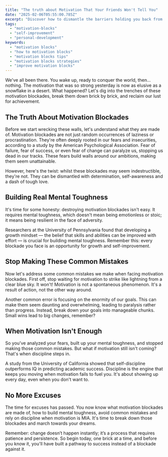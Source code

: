 ```yaml
---
title: "The truth about Motivation That Your Friends Won't Tell You"
date: "2025-02-06T05:55:00.785Z"
excerpt: "Discover how to dismantle the barriers holding you back from achieving your goals and dreams."
tags:
  - "motivation-blocks"
  - "self-improvement"
  - "personal-development"
keywords:
  - "motivation blocks"
  - "how to motivation blocks"
  - "motivation blocks tips"
  - "motivation blocks strategies"
  - "improve motivation blocks"
---
```


We've all been there. You wake up, ready to conquer the world, then... nothing. The motivation that was so strong yesterday is now as elusive as a snowflake in a desert. What happened? Let's dig into the trenches of these motivation blockades, break them down brick by brick, and reclaim our lust for achievement.

## The Truth About Motivation Blockades

Before we start wrecking these walls, let's understand what they are made of. Motivation blockades are not just random occurrences of laziness or procrastination. They're often deeply rooted in our fears and insecurities, according to a study by the American Psychological Association. Fear of failure, fear of success, or even fear of change can paralyze us, stopping us dead in our tracks. These fears build walls around our ambitions, making them seem unattainable. 

However, here's the twist: whilst these blockades may seem indestructible, they're not. They can be dismantled with determination, self-awareness and a dash of tough love.

## Building Real Mental Toughness

It's time for some honesty: destroying motivation blockades isn't easy. It requires mental toughness, which doesn't mean being emotionless or stoic; it means being resilient in the face of adversity. 

Researchers at the University of Pennsylvania found that developing a growth mindset — the belief that skills and abilities can be improved with effort — is crucial for building mental toughness. Remember this: every blockade you face is an opportunity for growth and self-improvement.

## Stop Making These Common Mistakes

Now let's address some common mistakes we make when facing motivation blockades. First off, stop waiting for motivation to strike like lightning from a clear blue sky. It won't! Motivation is not a spontaneous phenomenon. It's a result of action, not the other way around.

Another common error is focusing on the enormity of our goals. This can make them seem daunting and overwhelming, leading to paralysis rather than progress. Instead, break down your goals into manageable chunks. Small wins lead to big changes, remember?

## When Motivation Isn't Enough

So you've analyzed your fears, built up your mental toughness, and stopped making those common mistakes. But what if motivation still isn't coming? That's when discipline steps in. 

A study from the University of California showed that self-discipline outperforms IQ in predicting academic success. Discipline is the engine that keeps you moving when motivation fails to fuel you. It's about showing up every day, even when you don't want to.

## No More Excuses 

The time for excuses has passed. You now know what motivation blockades are made of, how to build mental toughness, avoid common mistakes and rely on discipline when motivation is MIA. It's time to break down those blockades and march towards your dreams.

Remember: change doesn’t happen instantly; it’s a process that requires patience and persistence. So begin today, one brick at a time, and before you know it, you'll have built a pathway to success instead of a blockade against it.